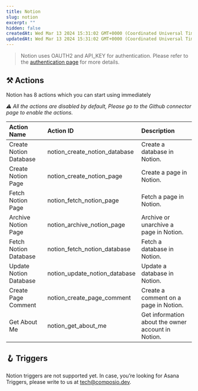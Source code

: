 ```yaml
---
title: Notion
slug: notion
excerpt: ""
hidden: false
createdAt: Wed Mar 13 2024 15:31:02 GMT+0000 (Coordinated Universal Time)
updatedAt: Wed Mar 13 2024 15:31:02 GMT+0000 (Coordinated Universal Time)
---
```


> Notion uses OAUTH2 and API_KEY for authentication. Please refer to the [authentication page](/docs/authentication) for more details.





## ⚒️ Actions

Notion has 8 actions which you can start using immediately

 _⚠️ All the actions are disabled by default, Please go to the Github connector page to enable the actions._


| Action Name            | Action ID                   | Description                                       |
| :--------------------- | :-------------------------- | :------------------------------------------------ |
| Create Notion Database | notion_create_notion_database | Create a database in Notion. |
| Create Notion Page | notion_create_notion_page | Create a page in Notion. |
| Fetch Notion Page | notion_fetch_notion_page | Fetch a page in Notion. |
| Archive Notion Page | notion_archive_notion_page | Archive or unarchive a page in Notion. |
| Fetch Notion Database | notion_fetch_notion_database | Fetch a database in Notion. |
| Update Notion Database | notion_update_notion_database | Update a database in Notion. |
| Create Page Comment | notion_create_page_comment | Create a comment on a page in Notion. |
| Get About Me | notion_get_about_me | Get information about the owner account in Notion. |

## 🪝 Triggers

Notion triggers are not supported yet. In case, you’re looking for Asana Triggers, please write to us at tech@composio.dev.
